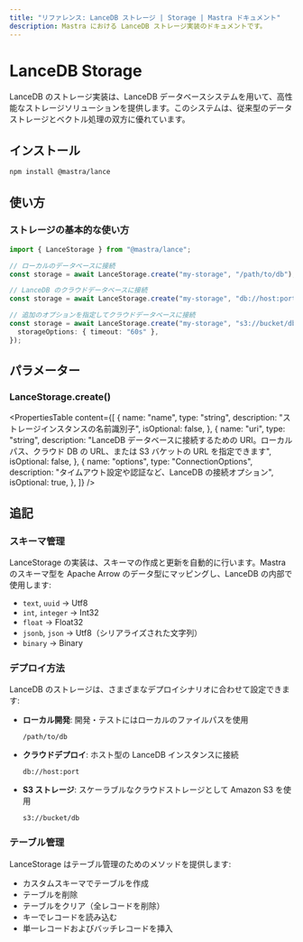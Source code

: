 ```yaml
---
title: "リファレンス: LanceDB ストレージ | Storage | Mastra ドキュメント"
description: Mastra における LanceDB ストレージ実装のドキュメントです。
---
```


# LanceDB Storage

LanceDB のストレージ実装は、LanceDB データベースシステムを用いて、高性能なストレージソリューションを提供します。このシステムは、従来型のデータストレージとベクトル処理の双方に優れています。

## インストール

```bash
npm install @mastra/lance
```


## 使い方

### ストレージの基本的な使い方

```typescript copy showLineNumbers
import { LanceStorage } from "@mastra/lance";

// ローカルのデータベースに接続
const storage = await LanceStorage.create("my-storage", "/path/to/db");

// LanceDB のクラウドデータベースに接続
const storage = await LanceStorage.create("my-storage", "db://host:port");

// 追加のオプションを指定してクラウドデータベースに接続
const storage = await LanceStorage.create("my-storage", "s3://bucket/db", {
  storageOptions: { timeout: "60s" },
});
```


## パラメーター

### LanceStorage.create()

<PropertiesTable
  content={[
    {
      name: "name",
      type: "string",
      description: "ストレージインスタンスの名前識別子",
      isOptional: false,
    },
    {
      name: "uri",
      type: "string",
      description:
        "LanceDB データベースに接続するための URI。ローカルパス、クラウド DB の URL、または S3 バケットの URL を指定できます",
      isOptional: false,
    },
    {
      name: "options",
      type: "ConnectionOptions",
      description:
        "タイムアウト設定や認証など、LanceDB の接続オプション",
      isOptional: true,
    },
  ]}
/>

## 追記

### スキーマ管理

LanceStorage の実装は、スキーマの作成と更新を自動的に行います。Mastra のスキーマ型を Apache Arrow のデータ型にマッピングし、LanceDB の内部で使用します:

- `text`, `uuid` → Utf8
- `int`, `integer` → Int32
- `float` → Float32
- `jsonb`, `json` → Utf8（シリアライズされた文字列）
- `binary` → Binary

### デプロイ方法

LanceDB のストレージは、さまざまなデプロイシナリオに合わせて設定できます:

- **ローカル開発**: 開発・テストにはローカルのファイルパスを使用
  ```
  /path/to/db
  ```
- **クラウドデプロイ**: ホスト型の LanceDB インスタンスに接続
  ```
  db://host:port
  ```
- **S3 ストレージ**: スケーラブルなクラウドストレージとして Amazon S3 を使用
  ```
  s3://bucket/db
  ```

### テーブル管理

LanceStorage はテーブル管理のためのメソッドを提供します:

- カスタムスキーマでテーブルを作成
- テーブルを削除
- テーブルをクリア（全レコードを削除）
- キーでレコードを読み込む
- 単一レコードおよびバッチレコードを挿入